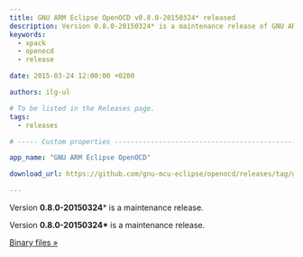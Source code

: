 ```yaml
---
title: GNU ARM Eclipse OpenOCD v0.8.0-20150324* released
description: Version 0.8.0-20150324* is a maintenance release of GNU ARM Eclipse OpenOCD.
keywords:
  - xpack
  - openocd
  - release

date: 2015-03-24 12:00:00 +0200

authors: ilg-ul

# To be listed in the Releases page.
tags:
  - releases

# ----- Custom properties -----------------------------------------------------

app_name: "GNU ARM Eclipse OpenOCD"

download_url: https://github.com/gnu-mcu-eclipse/openocd/releases/tag/gae-0.8.0-20150324/

---
```


<head><title>{frontMatter.title}</title></head>

Version **0.8.0-20150324*** is a maintenance release.

<!-- truncate -->

Version **0.8.0-20150324\*** is a maintenance release.

<!-- truncate -->

<p><a href={frontMatter.download_url}>Binary files »</a></p>

